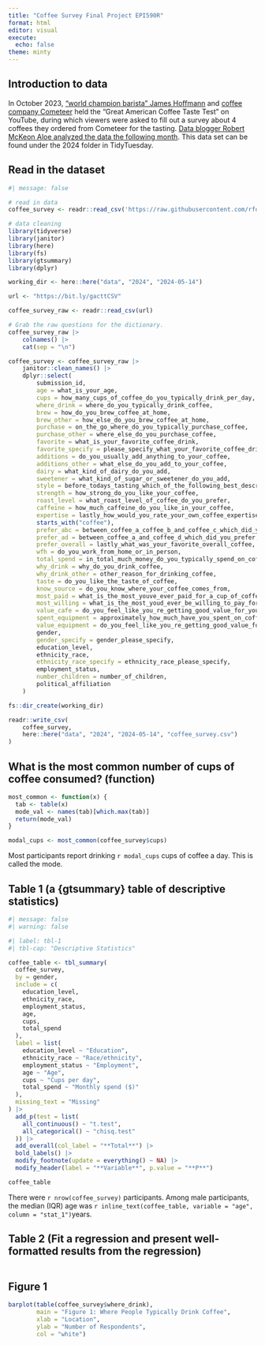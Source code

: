```yaml
---
title: "Coffee Survey Final Project EPI590R"
format: html
editor: visual
execute: 
  echo: false
theme: minty
---
```


## Introduction to data

In October 2023, ["world champion barista" James Hoffmann](https://www.youtube.com/watch?v=bMOOQfeloH0) and [coffee company Cometeer](https://cometeer.com/pages/the-great-american-coffee-taste-test) held the "Great American Coffee Taste Test" on YouTube, during which viewers were asked to fill out a survey about 4 coffees they ordered from Cometeer for the tasting. [Data blogger Robert McKeon Aloe analyzed the data the following month](https://rmckeon.medium.com/great-american-coffee-taste-test-breakdown-7f3fdcc3c41d). This data set can be found under the 2024 folder in TidyTuesday.

## Read in the dataset

```r
#| message: false

# read in data
coffee_survey <- readr::read_csv('https://raw.githubusercontent.com/rfordatascience/tidytuesday/main/data/2024/2024-05-14/coffee_survey.csv')

# data cleaning
library(tidyverse)
library(janitor)
library(here)
library(fs)
library(gtsummary)
library(dplyr)

working_dir <- here::here("data", "2024", "2024-05-14")

url <- "https://bit.ly/gacttCSV"

coffee_survey_raw <- readr::read_csv(url)

# Grab the raw questions for the dictionary.
coffee_survey_raw |>
	colnames() |>
	cat(sep = "\n")

coffee_survey <- coffee_survey_raw |>
	janitor::clean_names() |>
	dplyr::select(
		submission_id,
		age = what_is_your_age,
		cups = how_many_cups_of_coffee_do_you_typically_drink_per_day,
		where_drink = where_do_you_typically_drink_coffee,
		brew = how_do_you_brew_coffee_at_home,
		brew_other = how_else_do_you_brew_coffee_at_home,
		purchase = on_the_go_where_do_you_typically_purchase_coffee,
		purchase_other = where_else_do_you_purchase_coffee,
		favorite = what_is_your_favorite_coffee_drink,
		favorite_specify = please_specify_what_your_favorite_coffee_drink_is,
		additions = do_you_usually_add_anything_to_your_coffee,
		additions_other = what_else_do_you_add_to_your_coffee,
		dairy = what_kind_of_dairy_do_you_add,
		sweetener = what_kind_of_sugar_or_sweetener_do_you_add,
		style = before_todays_tasting_which_of_the_following_best_described_what_kind_of_coffee_you_like,
		strength = how_strong_do_you_like_your_coffee,
		roast_level = what_roast_level_of_coffee_do_you_prefer,
		caffeine = how_much_caffeine_do_you_like_in_your_coffee,
		expertise = lastly_how_would_you_rate_your_own_coffee_expertise,
		starts_with("coffee"),
		prefer_abc = between_coffee_a_coffee_b_and_coffee_c_which_did_you_prefer,
		prefer_ad = between_coffee_a_and_coffee_d_which_did_you_prefer,
		prefer_overall = lastly_what_was_your_favorite_overall_coffee,
		wfh = do_you_work_from_home_or_in_person,
		total_spend = in_total_much_money_do_you_typically_spend_on_coffee_in_a_month,
		why_drink = why_do_you_drink_coffee,
		why_drink_other = other_reason_for_drinking_coffee,
		taste = do_you_like_the_taste_of_coffee,
		know_source = do_you_know_where_your_coffee_comes_from,
		most_paid = what_is_the_most_youve_ever_paid_for_a_cup_of_coffee,
		most_willing = what_is_the_most_youd_ever_be_willing_to_pay_for_a_cup_of_coffee,
		value_cafe = do_you_feel_like_you_re_getting_good_value_for_your_money_when_you_buy_coffee_at_a_cafe,
		spent_equipment = approximately_how_much_have_you_spent_on_coffee_equipment_in_the_past_5_years,
		value_equipment = do_you_feel_like_you_re_getting_good_value_for_your_money_with_regards_to_your_coffee_equipment,
		gender,
		gender_specify = gender_please_specify,
		education_level,
		ethnicity_race,
		ethnicity_race_specify = ethnicity_race_please_specify,
		employment_status,
		number_children = number_of_children,
		political_affiliation
	)

fs::dir_create(working_dir)

readr::write_csv(
	coffee_survey,
	here::here("data", "2024", "2024-05-14", "coffee_survey.csv")
)
```

## What is the most common number of cups of coffee consumed? (function)

```r
most_common <- function(x) {
  tab <- table(x)
  mode_val <- names(tab)[which.max(tab)]
  return(mode_val)
}

modal_cups <- most_common(coffee_survey$cups)
```

Most participants report drinking `r modal_cups` cups of coffee a day. This is called the mode.

## Table 1 (a {gtsummary} table of descriptive statistics)

```r
#| message: false
#| warning: false

#| label: tbl-1
#| tbl-cap: "Descriptive Statistics"

coffee_table <- tbl_summary(
  coffee_survey,
  by = gender,
  include = c(
    education_level,
    ethnicity_race,
    employment_status,
    age,
    cups,
    total_spend
  ),
  label = list(
    education_level ~ "Education",
    ethnicity_race ~ "Race/ethnicity",
    employment_status ~ "Employment",
    age ~ "Age",
    cups ~ "Cups per day",
    total_spend ~ "Monthly spend ($)"
  ),
  missing_text = "Missing"
) |> 
  add_p(test = list(
    all_continuous() ~ "t.test", 
    all_categorical() ~ "chisq.test"
  )) |> 
  add_overall(col_label = "**Total**") |> 
  bold_labels() |> 
  modify_footnote(update = everything() ~ NA) |> 
  modify_header(label = "**Variable**", p.value = "**P**")

coffee_table

```

There were `r nrow(coffee_survey)` participants. Among male participants, the median (IQR) age was `r inline_text(coffee_table, variable = "age", column = "stat_1")`years.

## Table 2 (Fit a regression and present well-formatted results from the regression)

```r
```

## Figure 1

```r

barplot(table(coffee_survey$where_drink),
        main = "Figure 1: Where People Typically Drink Coffee",
        xlab = "Location",
        ylab = "Number of Respondents",
        col = "white")

```
